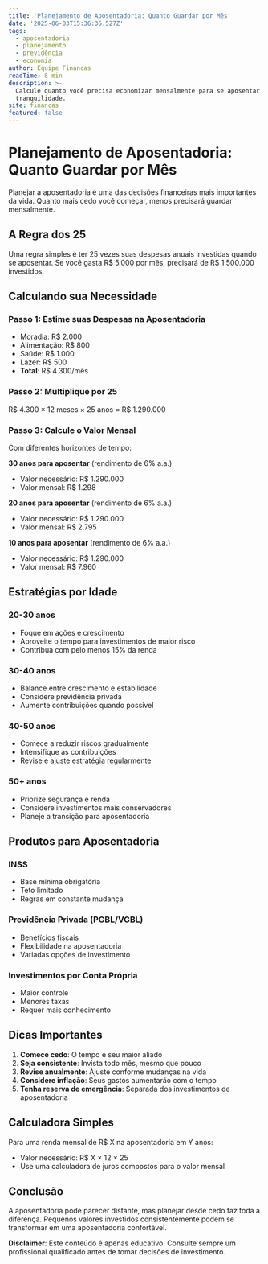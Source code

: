 ```yaml
---
title: 'Planejamento de Aposentadoria: Quanto Guardar por Mês'
date: '2025-06-03T15:36:36.527Z'
tags:
  - aposentadoria
  - planejamento
  - previdência
  - economia
author: Equipe Financas
readTime: 8 min
description: >-
  Calcule quanto você precisa economizar mensalmente para se aposentar com
  tranquilidade.
site: financas
featured: false
---
```



# Planejamento de Aposentadoria: Quanto Guardar por Mês

Planejar a aposentadoria é uma das decisões financeiras mais importantes da vida. Quanto mais cedo você começar, menos precisará guardar mensalmente.

## A Regra dos 25

Uma regra simples é ter 25 vezes suas despesas anuais investidas quando se aposentar. Se você gasta R$ 5.000 por mês, precisará de R$ 1.500.000 investidos.

## Calculando sua Necessidade

### Passo 1: Estime suas Despesas na Aposentadoria
- Moradia: R$ 2.000
- Alimentação: R$ 800
- Saúde: R$ 1.000
- Lazer: R$ 500
- **Total**: R$ 4.300/mês

### Passo 2: Multiplique por 25
R$ 4.300 × 12 meses × 25 anos = R$ 1.290.000

### Passo 3: Calcule o Valor Mensal
Com diferentes horizontes de tempo:

**30 anos para aposentar** (rendimento de 6% a.a.)
- Valor necessário: R$ 1.290.000
- Valor mensal: R$ 1.298

**20 anos para aposentar** (rendimento de 6% a.a.)
- Valor necessário: R$ 1.290.000
- Valor mensal: R$ 2.795

**10 anos para aposentar** (rendimento de 6% a.a.)
- Valor necessário: R$ 1.290.000
- Valor mensal: R$ 7.960

## Estratégias por Idade

### 20-30 anos
- Foque em ações e crescimento
- Aproveite o tempo para investimentos de maior risco
- Contribua com pelo menos 15% da renda

### 30-40 anos
- Balance entre crescimento e estabilidade
- Considere previdência privada
- Aumente contribuições quando possível

### 40-50 anos
- Comece a reduzir riscos gradualmente
- Intensifique as contribuições
- Revise e ajuste estratégia regularmente

### 50+ anos
- Priorize segurança e renda
- Considere investimentos mais conservadores
- Planeje a transição para aposentadoria

## Produtos para Aposentadoria

### INSS
- Base mínima obrigatória
- Teto limitado
- Regras em constante mudança

### Previdência Privada (PGBL/VGBL)
- Benefícios fiscais
- Flexibilidade na aposentadoria
- Variadas opções de investimento

### Investimentos por Conta Própria
- Maior controle
- Menores taxas
- Requer mais conhecimento

## Dicas Importantes

1. **Comece cedo**: O tempo é seu maior aliado
2. **Seja consistente**: Invista todo mês, mesmo que pouco
3. **Revise anualmente**: Ajuste conforme mudanças na vida
4. **Considere inflação**: Seus gastos aumentarão com o tempo
5. **Tenha reserva de emergência**: Separada dos investimentos de aposentadoria

## Calculadora Simples

Para uma renda mensal de R$ X na aposentadoria em Y anos:
- Valor necessário: R$ X × 12 × 25
- Use uma calculadora de juros compostos para o valor mensal

## Conclusão

A aposentadoria pode parecer distante, mas planejar desde cedo faz toda a diferença. Pequenos valores investidos consistentemente podem se transformar em uma aposentadoria confortável.

**Disclaimer**: Este conteúdo é apenas educativo. Consulte sempre um profissional qualificado antes de tomar decisões de investimento.
            
